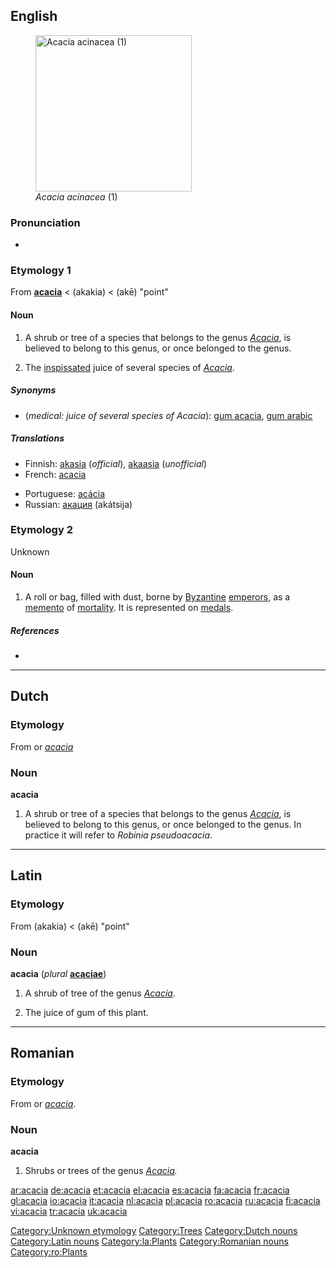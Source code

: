 {{see|Acacia}}
==English==
[[Image:Acacia_acinacea_01.jpg|thumb|right|250px|''Acacia acinacea'' (1)]]

===Pronunciation===
*{{audio|en-us-acacia.ogg|Audio (US)}}
*:{{rhymes|eɪʃə}}

===Etymology 1===
From {{L.}} '''[[#Latin|acacia]]''' < {{AGr.}} '''{{polytonic|[[ἀκακία]]}}''' (akakia) < '''{{polytonic|[[ἀκή]]}}''' (akē) "point"

====Noun====
{{en-noun}}
{{commonspar|Acacia}}
# {{botany}} A shrub or tree of a species that belongs to the genus ''[[Acacia]]'', is believed to belong to this genus, or once belonged to the genus.
# {{pharmacy}} The [[inspissated]] juice of several species of ''[[Acacia]]''.

=====Synonyms=====
*(''medical: juice of several species of Acacia''): [[gum acacia]], [[gum arabic]]

=====Translations=====
{{trans-top|shrub or tree}}
*Finnish: [[akasia]] (''official''), [[akaasia]] (''unofficial'')
*French: [[#French|acacia]] {{m}}
{{trans-mid}}
*Portuguese: [[acácia]] {{f}}
*Russian: [[акация]] (akátsija) {{f}}
{{trans-bottom}}

===Etymology 2===
Unknown

====Noun====
{{en-noun}}

# {{context|antiquities}} A roll or bag, filled with dust, borne by [[Byzantine]] [[emperor]]s, as a [[memento]] of [[mortality]]. It is represented on [[medal]]s.

=====References=====
*{{R:1913}}

[[Category:Unknown etymology]]
[[Category:Trees]]

----

==Dutch==

===Etymology===
From {{L.|nl}} or {{F.|nl}} ''[[#French|acacia]]''

===Noun===
'''acacia''' {{mf}}

# {{botany|lang=nl}} A shrub or tree of a species that belongs to the genus ''[[Acacia]]'', is believed to belong to this genus, or once belonged to the genus. In practice it will refer to ''Robinia pseudoacacia''.

[[Category:Dutch nouns]]

----

==Latin==

===Etymology===
From {{AGr.|la}} '''{{polytonic|[[ἀκακία]]}}''' (akakia) < '''{{polytonic|[[ἀκή]]}}''' (akē) "point"

===Noun===
'''acacia''' {{f}} (''plural'' '''[[acaciae]]''')

# {{botany|lang=la}} A shrub of tree of the genus ''[[Acacia]]''.
# The juice of gum of this plant.

[[Category:Latin nouns]]
[[Category:la:Plants]]

----

==Romanian==

===Etymology===
From {{L.|ro}} or {{F.|ro}} ''[[#French|acacia]]''.

===Noun===
'''acacia'''

# Shrubs or trees of the genus ''[[Acacia]].''

[[Category:Romanian nouns]]
[[Category:ro:Plants]]

[[ar:acacia]]
[[de:acacia]]
[[et:acacia]]
[[el:acacia]]
[[es:acacia]]
[[fa:acacia]]
[[fr:acacia]]
[[gl:acacia]]
[[io:acacia]]
[[it:acacia]]
[[nl:acacia]]
[[pl:acacia]]
[[ro:acacia]]
[[ru:acacia]]
[[fi:acacia]]
[[vi:acacia]]
[[tr:acacia]]
[[uk:acacia]]